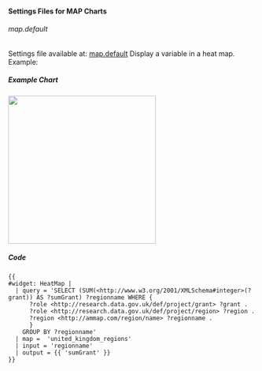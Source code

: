 ==== Settings Files for MAP Charts ====
======  map.default======
Settings file available at: [[Settings:map.default | map.default]]
Display a variable in a heat map. Example:

===== Example Chart =====

<img src="../images/help/MAP-settings.PNG" width="300px" />

===== Code =====

<source>
{{
#widget: HeatMap |
  | query = 'SELECT (SUM(<http://www.w3.org/2001/XMLSchema#integer>(?grant)) AS ?sumGrant) ?regionname WHERE {
      ?role <http://research.data.gov.uk/def/project/grant> ?grant .
      ?role <http://research.data.gov.uk/def/project/region> ?region . 
      ?region <http://ammap.com/region/name> ?regionname .
      }
    GROUP BY ?regionname'
  | map =  'united_kingdom_regions'
  | input = 'regionname'
  | output = {{ 'sumGrant' }}
}}
</source>
